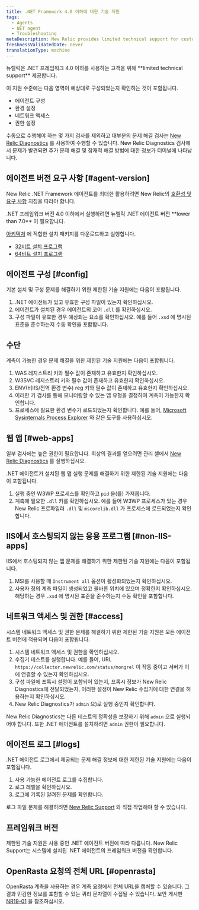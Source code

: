```yaml
---
title: .NET Framework 4.0 이하에 대한 기술 지원
tags:
  - Agents
  - NET agent
  - Troubleshooting
metaDescription: New Relic provides limited technical support for customers using .NET framework 4.0 or earlier.
freshnessValidatedDate: never
translationType: machine
---
```


<Callout variant="important">
  뉴렐릭은 .NET 프레임워크 4.0 이하를 사용하는 고객을 위해 <DNT>**limited technical support**</DNT> 제공합니다.
</Callout>

이 지원 수준에는 다음 영역이 예상대로 구성되었는지 확인하는 것이 포함됩니다.

* 에이전트 구성
* 환경 설정
* 네트워크 액세스
* 권한 설정

수동으로 수행해야 하는 몇 가지 검사를 제외하고 대부분의 문제 해결 검사는 [New Relic Diagnostics](/docs/agents/manage-apm-agents/troubleshooting/new-relic-diagnostics) 를 사용하여 수행할 수 있습니다. New Relic Diagnostics 검사에서 문제가 발견되면 추가 문제 해결 및 잠재적 해결 방법에 대한 정보가 터미널에 나타납니다.

## 에이전트 버전 요구 사항 [#agent-version]

New Relic .NET Framework 에이전트를 최대한 활용하려면 New Relic의 [호환성 및 요구 사항](/docs/agents/net-agent/getting-started/compatibility-requirements-net-agent) 지침을 따라야 합니다.

<Callout variant="important">
  .NET 프레임워크 버전 4.0 이하에서 실행하려면 뉴렐릭 .NET 에이전트 버전 <DNT>**lower than 7.0**</DNT> 이 필요합니다.
</Callout>

[아키텍처](/docs/agents/net-agent/getting-started/compatibility-requirements-net-agent#architecture) 에 적합한 설치 패키지를 다운로드하고 실행합니다.

* [32비트 설치 프로그램](https://download.newrelic.com/dot_net_agent/6.x_release/NewRelicDotNetAgent_x86.msi)
* [64비트 설치 프로그램](https://download.newrelic.com/dot_net_agent/6.x_release/NewRelicDotNetAgent_x64.msi)

## 에이전트 구성 [#config]

기본 설치 및 구성 문제를 해결하기 위한 제한된 기술 지원에는 다음이 포함됩니다.

1. .NET 에이전트가 있고 유효한 구성 파일이 있는지 확인하십시오.
2. 에이전트가 설치된 경우 에이전트의 코어 `.dll` 를 확인하십시오.
3. 구성 파일이 유효한 경우 예상되는 요소를 확인하십시오. 예를 들어 `.xsd` 에 명시된 표준을 준수하는지 수동 확인을 포함합니다.

## 수단

계측이 가능한 경우 문제 해결을 위한 제한된 기술 지원에는 다음이 포함됩니다.

1. WAS 레지스트리 키와 필수 값이 존재하고 유효한지 확인하십시오.
2. W3SVC 레지스트리 키와 필수 값이 존재하고 유효한지 확인하십시오.
3. ENV(비IIS/전역 환경 변수) reg 키와 필수 값이 존재하고 유효한지 확인하십시오.
4. 이러한 키 검사를 통해 모니터링할 수 있는 앱 유형을 결정하여 계측이 가능한지 확인합니다.
5. 프로세스에 필요한 환경 변수가 로드되었는지 확인합니다. 예를 들어, [Microsoft Sysinternals Process Explorer](https://docs.microsoft.com/en-us/sysinternals/downloads/process-explorer) 와 같은 도구를 사용하십시오.

## 웹 앱 [#web-apps]

일부 검사에는 높은 권한이 필요합니다. 최상의 결과를 얻으려면 관리 셸에서 [New Relic Diagnostics](/docs/agents/manage-apm-agents/troubleshooting/new-relic-diagnostics) 를 실행하십시오.

.NET 에이전트가 설치된 웹 앱 실행 문제를 해결하기 위한 제한된 기술 지원에는 다음이 포함됩니다.

1. 실행 중인 W3WP 프로세스를 확인하고 `pid` 을(를) 가져옵니다.
2. 계측에 필요한 `.dll` 키를 확인하십시오. 예를 들어 W3WP 프로세스가 있는 경우 New Relic 프로파일러 `.dll` 및 `mscorelib.dll` 가 프로세스에 로드되었는지 확인합니다.

## IIS에서 호스팅되지 않는 응용 프로그램 [#non-IIS-apps]

IIS에서 호스팅되지 않는 앱 문제를 해결하기 위한 제한된 기술 지원에는 다음이 포함됩니다.

1. MSI를 사용할 때 `Instrument all` 옵션이 활성화되었는지 확인하십시오.
2. 사용자 정의 계측 파일이 생성되었고 올바른 위치에 있으며 정확한지 확인하십시오. 해당하는 경우 `.xsd` 에 명시된 표준을 준수하는지 수동 확인을 포함합니다.

## 네트워크 액세스 및 권한 [#access]

시스템 네트워크 액세스 및 권한 문제를 해결하기 위한 제한된 기술 지원은 모든 에이전트 버전에 적용되며 다음이 포함됩니다.

1. 시스템 네트워크 액세스 및 권한을 확인하십시오.
2. 수집기 테스트를 실행합니다. 예를 들어, URL `https://collector.newrelic.com/status/mongrel` 이 작동 중이고 서버가 이에 연결할 수 있는지 확인하십시오.
3. 구성 파일에 프록시 설정이 포함되어 있는지, 프록시 정보가 New Relic Diagnostics에 전달되었는지, 이러한 설정이 New Relic 수집기에 대한 연결을 허용하는지 확인하십시오.
4. New Relic Diagnostics가 `admin` 으)로 실행 중인지 확인합니다.

New Relic Diagnostics는 다른 테스트의 정확성을 보장하기 위해 `admin` 으로 실행되어야 합니다. 또한 .NET 에이전트를 설치하려면 `admin` 권한이 필요합니다.

## 에이전트 로그 [#logs]

.NET 에이전트 로그에서 제공되는 문제 해결 정보에 대한 제한된 기술 지원에는 다음이 포함됩니다.

1. 사용 가능한 에이전트 로그를 수집합니다.
2. 로그 레벨을 확인하십시오.
3. 로그에 기록된 알려진 문제를 확인합니다.

로그 파일 문제를 해결하려면 [New Relic Support](https://support.newrelic.com/) 와 직접 작업해야 할 수 있습니다.

## 프레임워크 버전

제한된 기술 지원은 사용 중인 .NET 에이전트 버전에 따라 다릅니다. New Relic Support는 시스템에 설치된 .NET 에이전트의 프레임워크 버전을 확인합니다.

## OpenRasta 요청의 전체 URL [#openrasta]

OpenRasta 계측을 사용하는 경우 계측 요청에서 전체 URL을 캡처할 수 있습니다. 그 결과 민감한 정보를 포함할 수 있는 쿼리 문자열이 수집될 수 있습니다. 보안 게시판 [NR19-01](/docs/using-new-relic/new-relic-security/security-bulletins/security-bulletin-nr19-01) 을 참조하십시오.
